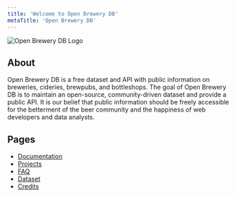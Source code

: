 ```yaml
---
title: 'Welcome to Open Brewery DB'
metaTitle: 'Open Brewery DB'
---
```


![Open Brewery DB Logo](/obdb-og.jpg)

## About

Open Brewery DB is a free dataset and API with public information on breweries, cideries, brewpubs, and bottleshops. The goal of Open Brewery DB is to maintain an open-source, community-driven dataset and provide a public API. It is our belief that public information should be freely accessible for the betterment of the beer community and the happiness of web developers and data analysts.

## Pages

* [Documentation](/documentation)
* [Projects](/projects)
* [FAQ](/faq)
* [Dataset](/dataset)
* [Credits](/credits)
